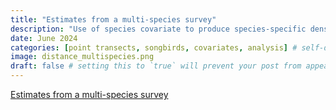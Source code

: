 ```yaml
---
title: "Estimates from a multi-species survey"
description: "Use of species covariate to produce species-specific density estimates when number of detections for some species is small."
date: June 2024
categories: [point transects, songbirds, covariates, analysis] # self-defined categories
image: distance_multispecies.png
draft: false # setting this to `true` will prevent your post from appearing on your listing page until you're ready!
---
```


[Estimates from a multi-species survey](https://distancedevelopment.github.io/Distance/articles/species-covariate-distill.html)
